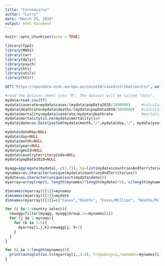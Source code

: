 ---
title: "Coronavirus"
author: "Larry"
date: "March 25, 2020"
output: html_document
---

```{r setup, include=FALSE}
knitr::opts_chunk$set(echo = TRUE)
```

```{r load_libraries}
library(fpp2)
library(MASS)
library(car)
library(dplyr)
library(psych)
library(hts)
library(utils)
library(httr)
```

```{r load_data_create_features}

GET("https://opendata.ecdc.europa.eu/covid19/casedistribution/csv", authenticate(":", ":", type="ntlm"), write_disk(tf <- tempfile(fileext = ".csv")))

#read the Dataset sheet into "R". The dataset will be called "data".
mydata=read.csv(tf)
mydata$caserate=mydata$cases/(mydata$popData2018/1000000)     #calculate rates
mydata$deathrate=mydata$deaths/(mydata$popData2018/1000000)   #calculate rates
mydata$mortality=mydata$caserate/mydata$deathrate             #mortality for those diagnosed
mydata$mortality[is.na(mydata$mortality)]=0
mydata$date=as.Date(paste0(mydata$month,"/",mydata$day,"/", mydata$year), format="%m/%d/%Y")
```

```{r delete_nonfeatures}

mydata$dateRep=NULL
mydata$day=NULL
mydata$month=NULL
mydata$year=NULL
mydata$geoId=NULL
mydata$countryterritoryCode=NULL
mydata$popData2018=NULL

```
```{r aggregate_features}

myagg=aggregate(mydata[,-c(3,7)], by=list(mydata$countriesAndTerritories, mydata$date), FUN=mean)
mynames=as.character(unique(mydata$countriesAndTerritories))
mydate=as.character(unique(sort(mydata$date)))
myarray=array(rep(0, length(mynames)*length(mydate)*5), c(length(mynames),length(mydate), 5))

dimnames(myarray)[[1]]=mynames
dimnames(myarray)[[2]]=mydate
dimnames(myarray)[[3]]=c("Cases","Deaths", "Cases/Million", "Deaths/Million", "Mortality %" )

for (i in 1:country_select){
  newagg=filter(myagg, myagg$Group.1==mynames[i])
  for (j in 1:myrows){
    for (k in 1:5){
      myarray[i,j,k]=newagg[j, k+2]
    }
  }
}

```


```{r plot_function}

for (i in 1:length(mynames)){
  print(autoplot(as.ts(myarray[i,,3:4], frequency=1,rownames=mynames[i]), ylab="Per Million Population", xlab="Time Index Starting 12/31/2019", main=mynames[i]))
}
```





